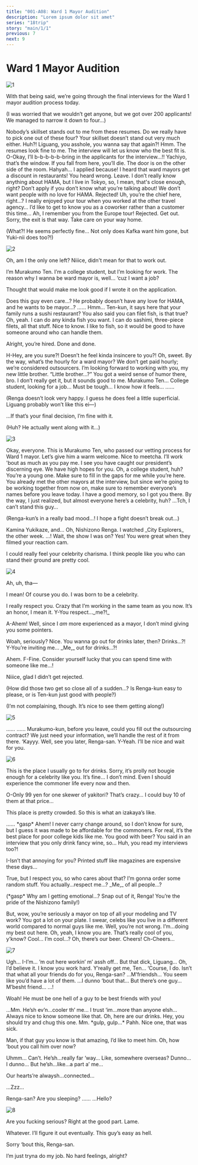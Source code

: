 ```yaml
---
title: "001-A08: Ward 1 Mayor Audition"
description: "Lorem ipsum dolor sit amet"
series: "18trip"
story: "main/1/1"
previous: 7
next: 9
---
```



# Ward 1 Mayor Audition

<Divider loc="HAMA Tours - Meeting Room" />

![1](1.jpg)

<Bubble character="Kafka">
With that being said, we’re going through the final interviews for the Ward 1 mayor audition process today.
</Bubble>

<Bubble mc>
<p class="t">(I was worried that we wouldn’t get anyone, but we got over 200 applicants! We managed to narrow it down to four…)</p>
</Bubble>

<Bubble character="Renga">
Nobody’s skillset stands out to me from these resumes. Do we really have to pick one out of these four?
</Bubble>

<Bubble character="Liguang">
Your skillset doesn’t stand out very much either.
</Bubble>

<Bubble character="Renga">
Huh?! Liguang, you asshole, you wanna say that again?!
</Bubble>

<Bubble character="Yukikaze">
Hmm. The resumes look fine to me. The interview will let us know who the best fit is.
</Bubble>

<Bubble character="Yachiyo">
O-Okay, I’ll b-b-b-b-b-bring in the applicants for the interview…!!
</Bubble>

<Bubble character="Kafka">
Yachiyo, that’s the window. If you fall from here, you’ll die. The door is on the other side of the room.
</Bubble>

<Bubble character="Yachiyo">
Hahyah…
</Bubble>

<Bubble character="Applicant A">
I applied because! I heard that ward mayors get a discount in restaurants!
</Bubble>

<Bubble character="Liguang">
You heard wrong. Leave.
</Bubble>

<Bubble character="Applicant B">
I don’t really know anything about HAMA, but I live in Tokyo, so, I mean, that's close enough, right?
</Bubble>

<Bubble character="Renga">
Don’t apply if you don’t know what you’re talking about! We don’t want people with no love for HAMA. Rejected!
</Bubble>

<Bubble character="Applicant C">
Uh, you’re the chief here, right…? I really enjoyed your tour when you worked at the other travel agency… I’d like to get to know you as a coworker rather than a customer this time…
</Bubble>

<Bubble mc>
Ah, I remember you from the Europe tour!
</Bubble>

<Bubble character="Kafka">
Rejected. Get out.
</Bubble>

<Bubble character="Yukikaze">
Sorry, the exit is that way. Take care on your way home.
</Bubble>

<Bubble mc>
<p class="t">(What?! He seems perfectly fine… Not only does Kafka want him gone, but Yuki-nii does too?!)</p>
</Bubble>

![2](2.jpg)

<Bubble character="Ten" name="???">
Oh, am I the only one left? Niiice, didn't mean for that to work out.

I’m Murakumo Ten. I’m a college student, but I’m looking for work. The reason why I wanna be ward mayor is, well… ‘cuz I want a job?

Thought that would make me look good if I wrote it on the application.
</Bubble>

<Bubble character="Renga">
Does this guy even care…? He probably doesn’t have any love for HAMA, and he wants to be mayor…?
</Bubble>

<Bubble character="Liguang">
……
</Bubble>

<Bubble character="Kafka">
Hmm… Ten-kun, it says here that your family runs a sushi restaurant? You also said you can filet fish, is that true?
</Bubble>

<Bubble character="Ten">
Oh, yeah. I can do any kinda fish you want. I can do sashimi, three-piece filets, all that stuff.
</Bubble>

<Bubble character="Kafka">
Nice to know. I like to fish, so it would be good to have someone around who can handle them.

Alright, you’re hired. Done and done.
</Bubble>

<Bubble character="Renga">
H-Hey, are you sure?! Doesn’t he feel kinda insincere to you?!
</Bubble>

<Bubble character="Ten">
Oh, sweet. By the way, what’s the hourly for a ward mayor?
</Bubble>

<Bubble character="Yukikaze">
We don’t get paid hourly; we’re considered outsourcers. I’m looking forward to working with you, my new little brother.
</Bubble>

<Bubble character="Ten">
“Little brother…?” You got a weird sense of humor there, bro. I don’t really get it, but it sounds good to me.
</Bubble>

<Bubble character="Yachiyo">
Murakumo Ten… College student, looking for a job… Must be tough… I know how it feels…
</Bubble>

<Bubble character="Renga">
……
</Bubble>

<Bubble mc>
<p class="t">(Renga doesn’t look very happy. I guess he does feel a little superficial. Liguang probably won’t like this ei&NoBreak;—)</p>
</Bubble>

<Bubble character="Liguang">
…If that’s your final decision, I’m fine with it.
</Bubble>

<Bubble mc>
<p class="t">(Huh? He actually went along with it…)</p>
</Bubble>

<Divider loc="HAMA Tours - Office Floor" />

![3](3.jpg)

<Bubble character="Kafka">
Okay, everyone. This is Murakumo Ten, who passed our vetting process for Ward 1 mayor. Let’s give him a warm welcome.
</Bubble>

<Bubble character="Ten">
Nice to meetcha. I’ll work 'bout as much as you pay me.
</Bubble>

<Bubble character="Sakujiro">
I see you have caught our president’s discerning eye. We have high hopes for you.
</Bubble>

<Bubble character="Daniel">
Oh, a college student, huh? You’re a young one. Make sure to fill in the gaps for me while you’re here.
</Bubble>

<Bubble character="Kafka">
You already met the other mayors at the interview, but since we’re going to be working together from now on, make sure to remember everyone’s names before you leave today.
</Bubble>

<Bubble character="Ten">
I have a good memory, so I got you there. By the way, I just realized, but almost everyone here’s a celebrity, huh?
</Bubble>

<Bubble character="Renga">
…Tch, I can’t stand this guy…
</Bubble>

<Bubble mc>
<p class="t">(Renga-kun’s in a really bad mood…! I hope a fight doesn’t break out…)</p>
</Bubble>

<Bubble character="Ten">
Kamina Yukikaze, and… Oh, Nishizono Renga. I watched _City Explorers_ the other week.
</Bubble>

<Bubble character="Renga">
…! Wait, the show I was on?
</Bubble>

<Bubble character="Ten">
Yes! You were great when they filmed your reaction cam.

I could really feel your celebrity charisma. I think people like you who can stand their ground are pretty cool.
</Bubble>

![4](4.jpg)

<Bubble character="Renga">
Ah, uh, tha&NoBreak;—

I mean! Of course you do. I was born to be a celebrity.
</Bubble>

<Bubble character="Ten">
I really respect you. Crazy that I’m working in the same team as you now. It’s an honor, I mean it.
</Bubble>

<Bubble character="Renga">
Y-You respect…_me?!_

A-Ahem! Well, since I _am_ more experienced as a mayor, I don’t mind giving you some pointers.
</Bubble>

<Bubble character="Ten">
Woah, seriously? Nice. You wanna go out for drinks later, then?
</Bubble>

<Bubble character="Renga">
Drinks…?! Y-You’re inviting me… _Me,_ out for drinks…?!

Ahem. F-Fine. Consider yourself lucky that you can spend time with someone like me…!
</Bubble>

<Bubble character="Ten">
Niiice, glad I didn’t get rejected.
</Bubble>

<Bubble mc>
<p class="t">(How did those two get so close all of a sudden…? Is Renga-kun easy to please, or is Ten-kun just good with people?)</p>

<p class="t">(I’m not complaining, though. It’s nice to see them getting along!)</p>
</Bubble>

![5](5.jpg)

<Bubble character="Liguang">
……
</Bubble>

<Bubble character="Ten">
……
</Bubble>

<Bubble character="Nayuki">
Murakumo-kun, before you leave, could you fill out the outsourcing contract? We just need your information, we’ll handle the rest of it from there.
</Bubble>

<Bubble character="Ten">
‘Kayyy. Well, see you later, Renga-san.
</Bubble>

<Bubble character="Renga">
Y-Yeah. I’ll be nice and wait for you.
</Bubble>

<Divider loc="Budget-Friendly Izakaya" />

![6](6.jpg)

<Bubble character="Ten">
This is the place I usually go to for drinks. Sorry, it’s prolly not bougie enough for a celebrity like you.
</Bubble>

<Bubble character="Renga">
It’s fine… I don’t mind. Even I should experience the commoner life every now and then.

O-Only 99 yen for one skewer of yakitori? That’s crazy… I could buy 10 of them at that price…

This place is pretty crowded. So this is what an izakaya’s like.
</Bubble>

<Bubble character="Ten">
……
</Bubble>

<Bubble character="Renga">
&ast;gasp&ast; Ahem! I never carry change around, so I don’t know for sure, but I guess it was made to be affordable for the commoners.
</Bubble>

<Bubble character="Ten">
For real, it’s the best place for poor college kids like me. You good with beer? You said in an interview that you only drink fancy wine, so…
</Bubble>

<Bubble character="Renga">
Huh, you read my interviews too?!

I-Isn’t that annoying for you? Printed stuff like magazines are expensive these days…
</Bubble>

<Bubble character="Ten">
True, but I respect you, so who cares about that? I’m gonna order some random stuff.
</Bubble>

<Bubble character="Renga">
You actually…respect me…? _Me,_ of all people…?

<p class="t">(&ast;gasp&ast; Why am I getting emotional…? Snap out of it, Renga! You’re the pride of the Nishizono family!)</p>
</Bubble>

<Bubble character="Ten">
But, wow, you’re seriously a mayor on top of all your modeling and TV work? You got a lot on your plate. I swear, celebs like you live in a different world compared to normal guys like me.
</Bubble>

<Bubble character="Renga">
Well, you’re not wrong. I’m…doing my best out here.
</Bubble>

<Bubble character="Ten">
Oh, yeah, I know you are. That’s really cool of you, y’know?
</Bubble>

<Bubble character="Renga">
Cool… I’m cool…?
</Bubble>

<Bubble character="Ten">
Oh, there’s our beer. Cheers!
</Bubble>

<Bubble character="Renga">
Ch-Cheers…
</Bubble>

<Divider timeskip />

![7](7.jpg)

<Bubble character="Renga">
Ugh… I-I’m… ’m out here workin’ m’ assh off… But that dick, Liguang…
</Bubble>

<Bubble character="Ten">
Oh, I’d believe it. I know you work hard.
</Bubble>

<Bubble character="Renga">
Y’really get me, Ten…
</Bubble>

<Bubble character="Ten">
‘Course, I do. Isn’t that what all your friends do for you, Renga-san?
</Bubble>

<Bubble character="Renga">
…M’friendsh…
</Bubble>

<Bubble character="Ten">
You seem like you’d have a lot of them.
</Bubble>

<Bubble character="Renga">
…I dunno ‘bout that… But there’s one guy… M’besht friend…
</Bubble>

<Bubble character="Ten">
…!

Woah! He must be one hell of a guy to be best friends with you!
</Bubble>

<Bubble character="Renga">
…Mm. He’sh ev’n…cooler th’ me… I trust ‘im…more than anyone elsh…
</Bubble>

<Bubble character="Ten">
Always nice to know someone like that. Oh, here are our drinks. Hey, you should try and chug this one.
</Bubble>

<Bubble character="Renga">
Mm. &ast;gulp, gulp…&ast; Pahh.
</Bubble>

<Bubble character="Ten">
Nice one, that was sick.

Man, if that guy you know is that amazing, I’d like to meet him. Oh, how ‘bout you call him over now?
</Bubble>

<Bubble character="Renga">
Uhmm… Can’t. He’sh…really far ‘way…
</Bubble>

<Bubble character="Ten">
Like, somewhere overseas?
</Bubble>

<Bubble character="Renga">
Dunno… I dunno… But he’sh…like…a part a’ me…

Our hearts’re alwaysh…connected…

…Zzz…
</Bubble>

<Bubble character="Ten">
Renga-san? Are you sleeping?
</Bubble>

<Bubble character="Renga">
……
</Bubble>

<Bubble character="Ten">
…Hello?
</Bubble>

![8](8.jpg)

<Bubble character="Ten">
Are you fucking serious? Right at the good part. Lame.

Whatever. I’ll figure it out eventually. This guy’s easy as hell.

Sorry ‘bout this, Renga-san.

I’m just tryna do my job. No hard feelings, alright?
</Bubble>
